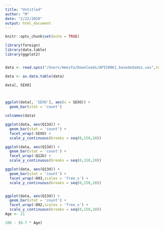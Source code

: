 ```yaml
---
title: "Untitled"
author: "M"
date: "2/22/2020"
output: html_document
---
```


```r
knitr::opts_chunk$set(echo = TRUE)
```

```r
library(foreign)
library(data.table)
library(ggplot2)


data <- read.spss("/Users/mmosfa/Downloads/APIS0061_basededados.sav",to.data.frame = T)

data <- as.data.table(data)

data[, SEXO]



ggplot(data[, 'SEXO'], aes(x = SEXO)) +
  geom_bar(stat = 'count')

colnames(data)

ggplot(data, aes(Q13d)) +
  geom_bar(stat = 'count') +
  facet_wrap(~SEXO) +
  scale_y_continuous(breaks = seq(0,150,10))

ggplot(data, aes(Q13d)) +
  geom_bar(stat = 'count') +
  facet_wrap(~Q12b) +
  scale_y_continuous(breaks = seq(0,150,10))

ggplot(data, aes(Q13d)) +
  geom_bar(stat = 'count') +
  facet_wrap(~D03,scales = 'free_x') +
  scale_y_continuous(breaks = seq(0,150,10))


ggplot(data, aes(Q13d)) +
  geom_bar(stat = 'count') +
  facet_wrap(~D02,scales = 'free_x') +
  scale_y_continuous(breaks = seq(0,150,10))
Age <- 21

208 - (0.7 * Age)



```
